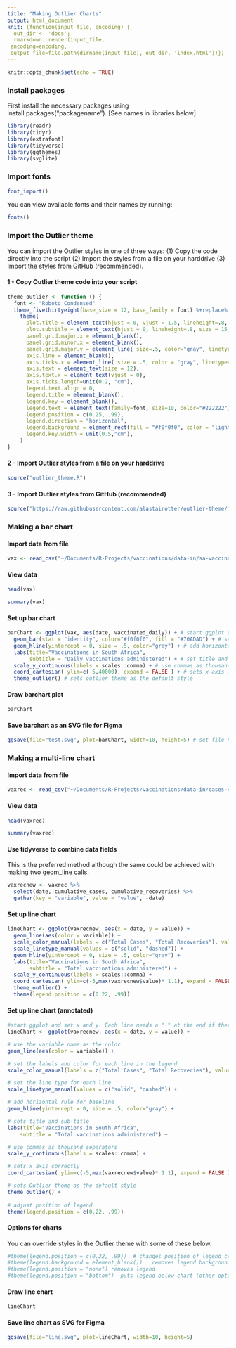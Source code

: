```yaml
---
title: "Making Outlier Charts"
output: html_document
knit: (function(input_file, encoding) {
  out_dir <- 'docs';
  rmarkdown::render(input_file,
 encoding=encoding,
 output_file=file.path(dirname(input_file), out_dir, 'index.html'))})
---
```


```r
knitr::opts_chunk$set(echo = TRUE)
```

### Install packages

First install the necessary packages using install.packages("packagename"). [See names in libraries below]


```r
library(readr)
library(tidyr)
library(extrafont)
library(tidyverse)
library(ggthemes)
library(svglite)
```

### Import fonts
```r
font_import()
```

You can view available fonts and their names by running: 
```r
fonts()
```

### Import the Outlier theme
You can import the Outlier styles in one of three ways: (1) Copy the code directly into the script (2) Import the styles from a file on your harddrive (3) Import the styles from GitHub (recommended).

#### 1 - Copy Outlier theme code into your script
```r
theme_outlier <- function () { 
  font <- "Roboto Condensed"
  theme_fivethirtyeight(base_size = 12, base_family = font) %+replace%
    theme(
      plot.title = element_text(hjust = 0, vjust = 1.5, lineheight=.8, face="bold", size = 20, family=font, margin = margin(5,0,0,0)),
      plot.subtitle = element_text(hjust = 0, lineheight=.8, size = 15, family=font, margin = margin(0,0,20,0)),
      panel.grid.major.x = element_blank(),
      panel.grid.minor.x = element_blank(),
      panel.grid.major.y = element_line( size=.5, color="gray", linetype = "dotted"), 
      axis.line = element_blank(),
      axis.ticks.x = element_line( size = .5, color = "gray", linetype="solid"),
      axis.text = element_text(size = 12),
      axis.text.x = element_text(vjust = 0),
      axis.ticks.length=unit(0.2, "cm"), 
      legend.text.align = 0,
      legend.title = element_blank(),
      legend.key = element_blank(),
      legend.text = element_text(family=font, size=10, color="#222222"),
      legend.position = c(0.25, .99),
      legend.direction = "horizontal",
      legend.background = element_rect(fill = "#f0f0f0", color = "lightgray", size = .2, linetype = "solid"),
      legend.key.width = unit(0.5,"cm"),
    )
}
```

#### 2 - Import Outlier styles from a file on your harddrive
```r
source("outlier_theme.R")
```

#### 3 - Import Outlier styles from GitHub (recommended)
```r
source("https://raw.githubusercontent.com/alastairotter/outlier-theme/main/outlier_theme.R")
```

### Making a bar chart
#### Import data from file
```r
vax <- read_csv("~/Documents/R-Projects/vaccinations/data-in/sa-vaccinations.csv")
```
#### View data
```r
head(vax)
```

```r
summary(vax)
```

#### Set up bar chart
```r
barChart <- ggplot(vax, aes(date, vaccinated_daily)) + # start ggplot and set x and y
  geom_bar(stat = "identity", color="#f0f0f0", fill = "#70ADAD") + # set bar colors
  geom_hline(yintercept = 0, size = .5, color="gray") + # add horizontal line at 0 pioint for baseline
  labs(title="Vaccinations in South Africa",
       subtitle = "Daily vaccinations administered") + # set title and subtitle
  scale_y_continuous(labels = scales::comma) + # use commas as thousand separators
  coord_cartesian( ylim=c(-5,40000), expand = FALSE ) + # sets x-axis labels just below baseline
  theme_outlier() # sets outlier theme as the default style
```

#### Draw barchart plot
```r
barChart
```





#### Save barchart as an SVG file for Figma
```r
ggsave(file="test.svg", plot=barChart, width=10, height=5) # set file name
```


### Making a multi-line chart
#### Import data from file
```r
vaxrec <- read_csv("~/Documents/R-Projects/vaccinations/data-in/cases-versus-recoveries.csv")
```
#### View data
```r
head(vaxrec)
```
```r
summary(vaxrec)
```
#### Use tidyverse to combine data fields
This is the preferred method although the same could be achieved with making two geom_line calls. 
```r
vaxrecnew <- vaxrec %>%
  select(date, cumulative_cases, cumulative_recoveries) %>%
  gather(key = "variable", value = "value", -date)
```
#### Set up line chart
```r
lineChart <- ggplot(vaxrecnew, aes(x = date, y = value)) + 
  geom_line(aes(color = variable)) + 
  scale_color_manual(labels = c("Total Cases", "Total Recoveries"), values = c("indianred", "#70ADAD")) + 
  scale_linetype_manual(values = c("solid", "dashed")) + 
  geom_hline(yintercept = 0, size = .5, color="gray") + 
  labs(title="Vaccinations in South Africa",
       subtitle = "Total vaccinations administered") + 
  scale_y_continuous(labels = scales::comma) + 
  coord_cartesian( ylim=c(-5,max(vaxrecnew$value)* 1.1), expand = FALSE ) + 
  theme_outlier() +
  theme(legend.position = c(0.22, .99))
```
#### Set up line chart (annotated)
```r
#start ggplot and set x and y. Each line needs a "+" at the end if there is more code
lineChart <- ggplot(vaxrecnew, aes(x = date, y = value)) + 

# use the variable name as the color
geom_line(aes(color = variable)) + 

# set the labels and color for each line in the legend
scale_color_manual(labels = c("Total Cases", "Total Recoveries"), values = c("indianred", "#70ADAD")) +

# set the line type for each line
scale_linetype_manual(values = c("solid", "dashed")) + 

# add horizontal rule for baseline
geom_hline(yintercept = 0, size = .5, color="gray") + 

# sets title and sub-title
labs(title="Vaccinations in South Africa",
    subtitle = "Total vaccinations administered") + 

# use commas as thousand separators
scale_y_continuous(labels = scales::comma) + 

# sets x axis correctly
coord_cartesian( ylim=c(-5,max(vaxrecnew$value)* 1.1), expand = FALSE ) + 

# sets Outlier theme as the default style
theme_outlier() + 
  
# adjust position of legend
theme(legend.position = c(0.22, .99))
```

#### Options for charts
You can override styles in the Outlier theme with some of these below.
```r
#theme(legend.position = c(0.22, .99))  # changes position of legend c(x,y)  
#theme(legend.background = element_blank())   removes legend background
#theme(legend.position = "none") removes legend
#theme(legend.position = "bottom")  puts legend below chart (other options: left, right, top)
```

#### Draw line chart
```r
lineChart
```
#### Save line chart as SVG for Figma
```r
ggsave(file="line.svg", plot=lineChart, width=10, height=5)
```


